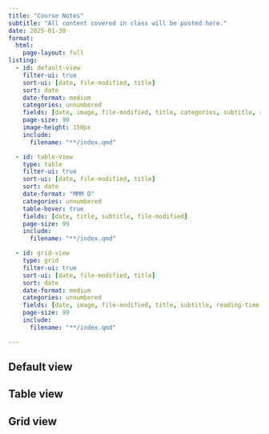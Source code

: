 ```yaml
---
title: "Course Notes"
subtitle: "All content covered in class will be posted here."
date: 2025-01-30
format:
  html:
    page-layout: full
listing:
  - id: default-view
    filter-ui: true
    sort-ui: [date, file-modified, title]
    sort: date
    date-format: medium
    categories: unnumbered
    fields: [date, image, file-modified, title, categories, subtitle, reading-time]
    page-size: 99
    image-height: 150px
    include:
      filename: "**/index.qmd"

  - id: table-view
    type: table
    filter-ui: true
    sort-ui: [date, file-modified, title]
    sort: date
    date-format: "MMM D"
    categories: unnumbered
    table-hover: true
    fields: [date, title, subtitle, file-modified]
    page-size: 99
    include:
      filename: "**/index.qmd"

  - id: grid-view
    type: grid
    filter-ui: true
    sort-ui: [date, file-modified, title]
    sort: date
    date-format: medium
    categories: unnumbered
    fields: [date, image, file-modified, title, subtitle, reading-time, categories]
    page-size: 99
    include:
      filename: "**/index.qmd"

---
```


<style>

h3.listing-title a {
  font-weight: bold;
}

td .listing-date {
  display: inline-block;
  width: 50px;
}

div.listing-date:before {
  content: "Published: ";
  font-weight: bold;
}

div.listing-reading-time:before {
  content: "Reading time: ";
  font-weight: bold;
}

div.listing-file-modified:before {
  content: "Last modified: ";
  font-weight: bold;
}

</style>

::: {.panel-tabset}

## Default view

:::{#default-view}
:::

## Table view

:::{#table-view}
:::

## Grid view

:::{#grid-view}
:::

:::
